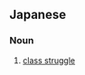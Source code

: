 ==Japanese==
{{ja-kanjitab|かい|きゅう|とう|そう|yomi=on}}

===Noun===
{{ja-noun|かいきゅう とうそう}}

# [[class struggle]]